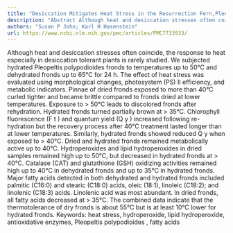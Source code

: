 ```yaml
---
title: "Desiccation Mitigates Heat Stress in the Resurrection Fern,Pleopeltis polypodioides"
description: "Abstract Although heat and desiccation stresses often coincide, the response to heat especially in desiccation tolerant plants is rarely studied. We subjected hydrated Pleopeltis polypodioides fronds ..."
authors: "Susan P John; Karl H Hasenstein"
url: https://www.ncbi.nlm.nih.gov/pmc/articles/PMC7733933/
---
```


Although heat and desiccation stresses often coincide, the response to heat especially in desiccation tolerant plants is rarely studied. We subjected hydrated Pleopeltis polypodioides fronds to temperatures up to 50°C and dehydrated fronds up to 65°C for 24 h. The effect of heat stress was evaluated using morphological changes, photosystem (PS) II efficiency, and metabolic indicators. Pinnae of dried fronds exposed to more than 40°C curled tighter and became brittle compared to fronds dried at lower temperatures. Exposure to > 50°C leads to discolored fronds after rehydration. Hydrated fronds turned partially brown at > 35°C. Chlorophyll fluorescence (F t ) and quantum yield (Q y ) increased following re-hydration but the recovery process after 40°C treatment lasted longer than at lower temperatures. Similarly, hydrated fronds showed reduced Q y when exposed to > 40°C. Dried and hydrated fronds remained metabolically active up to 40°C. Hydroperoxides and lipid hydroperoxides in dried samples remained high up to 50°C, but decreased in hydrated fronds at > 40°C. Catalase (CAT) and glutathione (GSH) oxidizing activities remained high up to 40°C in dehydrated fronds and up to 35°C in hydrated fronds. Major fatty acids detected in both dehydrated and hydrated fronds included palmitic (C16:0) and stearic (C18:0) acids, oleic (18:1), linoleic (C18:2); and linolenic (C18:3) acids. Linolenic acid was most abundant. In dried fronds, all fatty acids decreased at > 35°C. The combined data indicate that the thermotolerance of dry fronds is about 55°C but is at least 10°C lower for hydrated fronds. Keywords: heat stress, hydroperoxide, lipid hydroperoxide, antioxidative enzymes, Pleopeltis polypodioides , fatty acids
